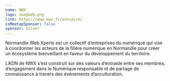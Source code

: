 ```yaml
---
name: NWX
logo: nwx@web.png
link: https://www.nwx.fr/annuaire/
isMeetupSponsor: false
sponsor: silver
---
```


Normandie Web Xperts est un collectif d’entreprises du numérique qui vise à
coordonner les acteurs de la filière numérique en Normandie pour créer un
écosystème bienveillant en faveur du développement du territoire.

L’ADN de NWX s’est construit sur des valeurs d’entraide entre ses membres,
d’engagement dans le Numérique responsable et de partage de connaissance à
travers des évènements d’acculturation.

